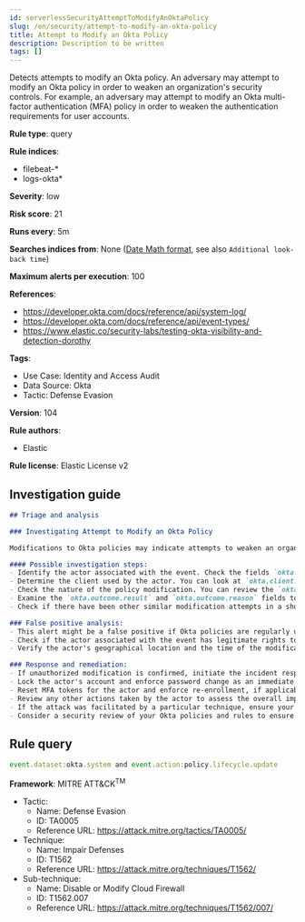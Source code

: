 ```yaml
---
id: serverlessSecurityAttemptToModifyAnOktaPolicy
slug: /en/security/attempt-to-modify-an-okta-policy
title: Attempt to Modify an Okta Policy
description: Description to be written
tags: []
---
```


<div id="attempt-to-modify-an-okta-policy"></div>

Detects attempts to modify an Okta policy. An adversary may attempt to modify an Okta policy in order to weaken an organization's security controls. For example, an adversary may attempt to modify an Okta multi-factor authentication (MFA) policy in order to weaken the authentication requirements for user accounts.

**Rule type**: query

**Rule indices**: 

* filebeat-*
* logs-okta*

**Severity**: low

**Risk score**: 21

**Runs every**: 5m

**Searches indices from**: None ([Date Math format](((ref))/common-options.html#date-math), see also <DocLink id="serverlessSecurityRulesUiCreate" section="set-the-rules-schedule">`Additional look-back time`</DocLink>)

**Maximum alerts per execution**: 100

**References**: 

* https://developer.okta.com/docs/reference/api/system-log/
* https://developer.okta.com/docs/reference/api/event-types/
* https://www.elastic.co/security-labs/testing-okta-visibility-and-detection-dorothy

**Tags**: 

* Use Case: Identity and Access Audit
* Data Source: Okta
* Tactic: Defense Evasion

**Version**: 104

**Rule authors**: 

* Elastic

**Rule license**: Elastic License v2

## Investigation guide

```markdown
## Triage and analysis

### Investigating Attempt to Modify an Okta Policy

Modifications to Okta policies may indicate attempts to weaken an organization's security controls. If such an attempt is detected, consider the following steps for investigation.

#### Possible investigation steps:
- Identify the actor associated with the event. Check the fields `okta.actor.id`, `okta.actor.type`, `okta.actor.alternate_id`, and `okta.actor.display_name`.
- Determine the client used by the actor. You can look at `okta.client.device`, `okta.client.ip`, `okta.client.user_agent.raw_user_agent`, `okta.client.ip_chain.ip`, and `okta.client.geographical_context`.
- Check the nature of the policy modification. You can review the `okta.target` field, especially `okta.target.display_name` and `okta.target.id`.
- Examine the `okta.outcome.result` and `okta.outcome.reason` fields to understand the outcome of the modification attempt.
- Check if there have been other similar modification attempts in a short time span from the same actor or IP address.

### False positive analysis:
- This alert might be a false positive if Okta policies are regularly updated in your organization as a part of normal operations.
- Check if the actor associated with the event has legitimate rights to modify the Okta policies.
- Verify the actor's geographical location and the time of the modification attempt. If these align with the actor's regular behavior, it could be a false positive.

### Response and remediation:
- If unauthorized modification is confirmed, initiate the incident response process.
- Lock the actor's account and enforce password change as an immediate response.
- Reset MFA tokens for the actor and enforce re-enrollment, if applicable.
- Review any other actions taken by the actor to assess the overall impact.
- If the attack was facilitated by a particular technique, ensure your systems are patched or configured to prevent such techniques.
- Consider a security review of your Okta policies and rules to ensure they follow security best practices.
```

## Rule query

```js
event.dataset:okta.system and event.action:policy.lifecycle.update

```

**Framework**: MITRE ATT&CK<sup>TM</sup>

* Tactic:
    * Name: Defense Evasion
    * ID: TA0005
    * Reference URL: https://attack.mitre.org/tactics/TA0005/
* Technique:
    * Name: Impair Defenses
    * ID: T1562
    * Reference URL: https://attack.mitre.org/techniques/T1562/
* Sub-technique:
    * Name: Disable or Modify Cloud Firewall
    * ID: T1562.007
    * Reference URL: https://attack.mitre.org/techniques/T1562/007/

